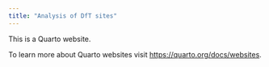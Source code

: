 ```yaml
---
title: "Analysis of DfT sites"
---
```


This is a Quarto website.

To learn more about Quarto websites visit <https://quarto.org/docs/websites>.
